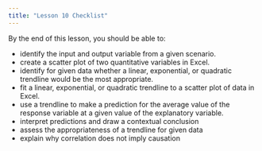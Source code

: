 ```yaml
---
title: "Lesson 10 Checklist"
---
```


By the end of this lesson, you should be able to:

* identify the input and output variable from a given scenario.
* create a scatter plot of two quantitative variables in Excel.
* identify for given data whether a linear, exponential, or quadratic trendline would be the most appropriate.
* fit a linear, exponential, or quadratic trendline to a scatter plot of data in Excel.
* use a trendline to make a prediction for the average value of the response variable at a given value of the explanatory variable.
* interpret predictions and draw a contextual conclusion
* assess the appropriateness of a trendline for given data
* explain why correlation does not imply causation